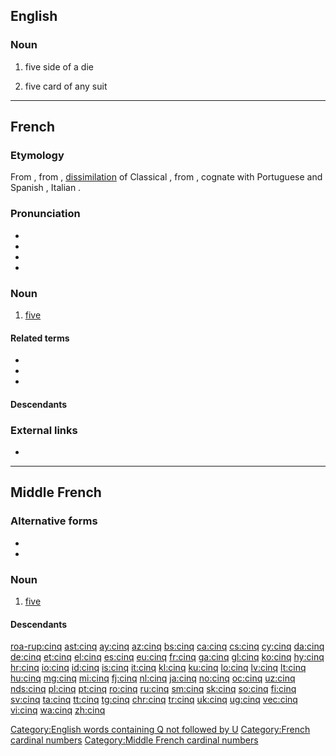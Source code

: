 ==English==

===Noun===
{{en-noun}}

# {{label|en|gambling|board games}} five side of a die
# {{label|en|gambling|card games}} five card of any suit

[[Category:English words containing Q not followed by U]]

----

==French==

===Etymology===
From {{etyl|fro|fr}} {{m|fro|cinc}}, from {{etyl|VL.|fr}} {{m|la|*cinque}}, [[dissimilation]] of Classical {{etyl|la|fr}} {{m|la|quinque||five}}, from {{etyl|ine-pro|fr}} {{m|ine-pro|*pénkʷe}}, cognate with Portuguese and Spanish {{m|es|cinco}}, Italian {{m|it|cinque}}.

===Pronunciation===
* {{IPA|/sɛ̃k/|lang=fr}}
* {{audio|Fr-cinq-fr.ogg|Audio (France)|lang=fr}}
* {{audio|Qc-cinq-2.ogg|Audio (Quebec)|lang=fr}}
* {{audio|Qc-cinq-1.ogg|Audio (CAN)|lang=fr}}

===Noun===
{{cardinalbox|fr|4|5|6|quatre|six|ord=cinquième|wplink=Cinq}}
{{head|fr|noun|g=m|invariable}}

# [[five]]

====Related terms====
* {{l|fr|cinq-à-sept}}
* {{l|fr|cinquante}}
* {{l|fr|cinquième}}

====Descendants====
{{etymtree|fr|la|*cinque}}

===External links===
* {{R:TLFi}}

[[Category:French cardinal numbers]]

----

==Middle French==

===Alternative forms===
* {{l|frm|cinc}}
* {{l|frm|cincq}}

===Noun===
{{head|frm|noun|g=m|invariable}}

# [[five]]

====Descendants====
{{etymtree|frm|la|*cinque}}

[[Category:Middle French cardinal numbers]]

[[roa-rup:cinq]]
[[ast:cinq]]
[[ay:cinq]]
[[az:cinq]]
[[bs:cinq]]
[[ca:cinq]]
[[cs:cinq]]
[[cy:cinq]]
[[da:cinq]]
[[de:cinq]]
[[et:cinq]]
[[el:cinq]]
[[es:cinq]]
[[eu:cinq]]
[[fr:cinq]]
[[ga:cinq]]
[[gl:cinq]]
[[ko:cinq]]
[[hy:cinq]]
[[hr:cinq]]
[[io:cinq]]
[[id:cinq]]
[[is:cinq]]
[[it:cinq]]
[[kl:cinq]]
[[ku:cinq]]
[[lo:cinq]]
[[lv:cinq]]
[[lt:cinq]]
[[hu:cinq]]
[[mg:cinq]]
[[mi:cinq]]
[[fj:cinq]]
[[nl:cinq]]
[[ja:cinq]]
[[no:cinq]]
[[oc:cinq]]
[[uz:cinq]]
[[nds:cinq]]
[[pl:cinq]]
[[pt:cinq]]
[[ro:cinq]]
[[ru:cinq]]
[[sm:cinq]]
[[sk:cinq]]
[[so:cinq]]
[[fi:cinq]]
[[sv:cinq]]
[[ta:cinq]]
[[tt:cinq]]
[[tg:cinq]]
[[chr:cinq]]
[[tr:cinq]]
[[uk:cinq]]
[[ug:cinq]]
[[vec:cinq]]
[[vi:cinq]]
[[wa:cinq]]
[[zh:cinq]]